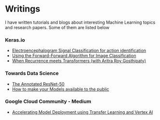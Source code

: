 # Writings

I have written tutorials and blogs about interesting Machine Learning topics and research papers. Some of them are listed below

### Keras.io
- [Electroencephalogram Signal Classification for action identification](https://keras.io/examples/timeseries/eeg_signal_classification)
- [Using the Forward-Forward Algorithm for Image Classification](https://keras.io/examples/vision/forwardforward/)
- [When Recurrence meets Transformers (with Aritra Roy Gosthipaty)](https://github.com/keras-team/keras-io/pull/1279)

### Towards Data Science
- [The Annotated ResNet-50](https://towardsdatascience.com/the-annotated-resnet-50-a6c536034758)
- [How to make your Models available to the public](https://towardsdatascience.com/how-to-make-your-models-available-to-the-public-be782dcb9942)

### Google Cloud Community - Medium
- [Accelerating Model Deployment using Transfer Learning and Vertex AI](https://medium.com/google-cloud/accelerating-model-deployment-using-transfer-learning-and-vertex-ai-6ee6cc7332e9)
